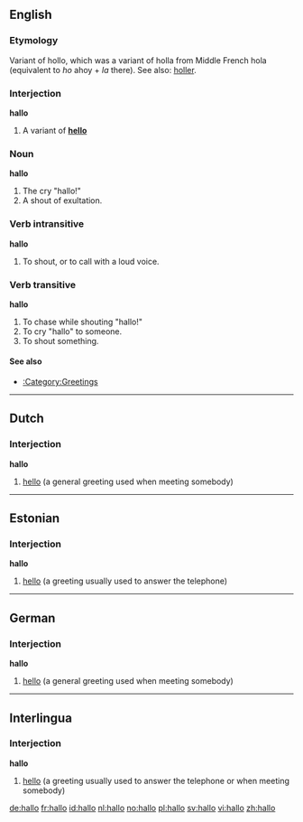 ==English==

===Etymology===
Variant of hollo, which was a variant of holla from Middle French hola (equivalent to ''ho'' ahoy + ''la'' there).
See also: [[holler]].

===Interjection===
'''hallo'''

# A variant of '''[[hello]]'''

===Noun===
'''hallo'''

# The cry "hallo!"
# A shout of exultation.

===Verb intransitive===
'''hallo'''
# To shout, or to call with a loud voice.

===Verb transitive===
'''hallo'''
# To chase while shouting "hallo!"
# To cry "hallo" to someone.
# To shout something.

====See also====
*[[:Category:Greetings]]


----

==Dutch==

===Interjection===
'''hallo'''

#[[hello]] (a general greeting used when meeting somebody)


----

==Estonian==
===Interjection===
'''hallo'''

#[[hello]] (a greeting usually used to answer the telephone)


----

==German==

===Interjection===
'''hallo'''

#[[hello]] (a general greeting used when meeting somebody)


----

==Interlingua==

===Interjection===
'''hallo'''

#[[hello]] (a greeting usually used to answer the telephone or when meeting somebody)

[[de:hallo]]
[[fr:hallo]]
[[id:hallo]]
[[nl:hallo]]
[[no:hallo]]
[[pl:hallo]]
[[sv:hallo]]
[[vi:hallo]]
[[zh:hallo]]